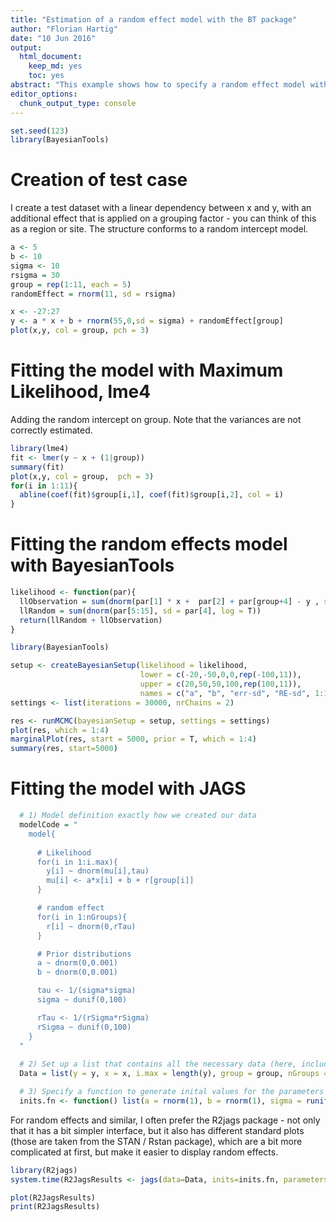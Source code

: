 ```yaml
---
title: "Estimation of a random effect model with the BT package"
author: "Florian Hartig"
date: "10 Jun 2016"
output: 
  html_document:
    keep_md: yes
    toc: yes
abstract: "This example shows how to specify a random effect model with the BT package" 
editor_options: 
  chunk_output_type: console
---
```


```r
set.seed(123)
library(BayesianTools)
```

# Creation of test case

I create a test dataset with a linear dependency between x and y, with an additional effect that is applied on a grouping factor - you can think of this as a region or site. The structure conforms to a random intercept model.

```r
a <- 5
b <- 10
sigma <- 10
rsigma = 30
group = rep(1:11, each = 5)
randomEffect = rnorm(11, sd = rsigma)

x <- -27:27
y <- a * x + b + rnorm(55,0,sd = sigma) + randomEffect[group]
plot(x,y, col = group, pch = 3)
```


# Fitting the model with Maximum Likelihood, lme4

Adding the random intercept on group. Note that the variances are not correctly estimated. 

```r
library(lme4)
fit <- lmer(y ~ x + (1|group))
summary(fit)
plot(x,y, col = group,  pch = 3)
for(i in 1:11){
  abline(coef(fit)$group[i,1], coef(fit)$group[i,2], col = i)
}
```


# Fitting the random effects model with BayesianTools 

```r
likelihood <- function(par){
  llObservation = sum(dnorm(par[1] * x +  par[2] + par[group+4] - y , sd = par[3], log = T))
  llRandom = sum(dnorm(par[5:15], sd = par[4], log = T))
  return(llRandom + llObservation)
}
```


```r
library(BayesianTools)

setup <- createBayesianSetup(likelihood = likelihood, 
                             lower = c(-20,-50,0,0,rep(-100,11)), 
                             upper = c(20,50,50,100,rep(100,11)),
                             names = c("a", "b", "err-sd", "RE-sd", 1:11))
settings <- list(iterations = 30000, nrChains = 2)

res <- runMCMC(bayesianSetup = setup, settings = settings)
plot(res, which = 1:4)
marginalPlot(res, start = 5000, prior = T, which = 1:4)
summary(res, start=5000)
```


# Fitting the model with JAGS

```r
  # 1) Model definition exactly how we created our data 
  modelCode = "
    model{
      
      # Likelihood
      for(i in 1:i.max){
        y[i] ~ dnorm(mu[i],tau)
        mu[i] <- a*x[i] + b + r[group[i]]
      }

      # random effect
      for(i in 1:nGroups){
        r[i] ~ dnorm(0,rTau)
      }

      # Prior distributions
      a ~ dnorm(0,0.001)
      b ~ dnorm(0,0.001)

      tau <- 1/(sigma*sigma)
      sigma ~ dunif(0,100)

      rTau <- 1/(rSigma*rSigma)
      rSigma ~ dunif(0,100)
    }
  "
  
  # 2) Set up a list that contains all the necessary data (here, including parameters of the prior distribution)
  Data = list(y = y, x = x, i.max = length(y), group = group, nGroups = 11)

  # 3) Specify a function to generate inital values for the parameters
  inits.fn <- function() list(a = rnorm(1), b = rnorm(1), sigma = runif(1,1,100), rSigma = runif(1,1,100))

```


For random effects and similar, I often prefer the R2jags package - not only that it has a bit simpler interface, but it also has different standard plots (those are taken from the STAN / Rstan package), which are a bit more complicated at first, but make it easier to display random effects. 

```r
library(R2jags)
system.time(R2JagsResults <- jags(data=Data, inits=inits.fn, parameters.to.save=c("a","b","sigma", "rSigma", "r"), n.chains=3, n.iter=10000, model.file=textConnection(modelCode)))

plot(R2JagsResults)
print(R2JagsResults)

```

